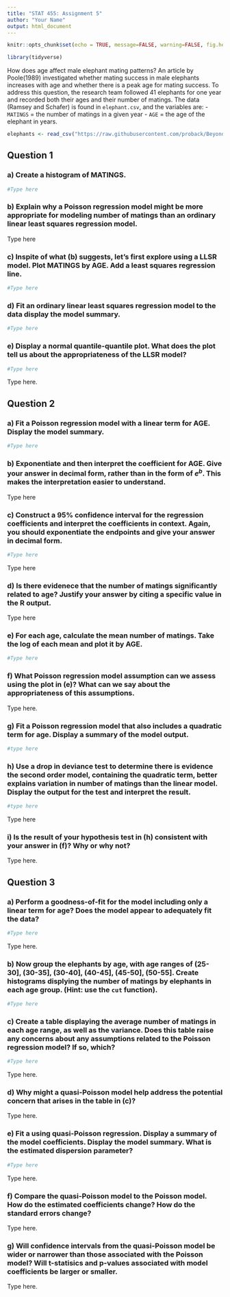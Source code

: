 ```yaml
---
title: "STAT 455: Assignment 5"
author: "Your Name"
output: html_document
---
```




```r
knitr::opts_chunk$set(echo = TRUE, message=FALSE, warning=FALSE, fig.height = 3, fig.width = 7)
```

```r
library(tidyverse)
```

How does age affect male elephant mating patterns? An article by Poole(1989) investigated whether mating success in male elephants increases with age and whether there is a peak age for mating success. To address this question, the research team followed 41 elephants for one year and recorded both their ages and their number of matings. The data (Ramsey and Schafer) is found in `elephant.csv`, and the variables are:
    - `MATINGS` = the number of matings in a given year
    - `AGE` = the age of the elephant in years.
    
```r
elephants <- read_csv("https://raw.githubusercontent.com/proback/BeyondMLR/master/data/elephant.csv")
```



## Question 1

### a) Create a histogram of MATINGS.   

```r
#Type here
```

### b) Explain why a Poisson regression model might be more appropriate for modeling number of matings than an ordinary linear least squares regression model.    

Type here

### c) Inspite of what (b) suggests, let's first explore using a LLSR model. Plot MATINGS by AGE. Add a least squares regression line.        

```r
#Type here
```


### d) Fit an ordinary linear least squares regression model to the data display the model summary. 

```r
#Type here
```


### e) Display a normal quantile-quantile plot. What does the plot tell us about the appropriateness of the LLSR model? 

```r
#Type here
```

Type here. 


## Question 2


### a) Fit a Poisson regression model with a linear term for AGE. Display the model summary.

```r
#Type here
```


### b) Exponentiate and then interpret the coefficient for AGE. Give your answer in decimal form, rather than in the form of $e^b$. This makes the interpretation easier to understand. 

Type here 


### c) Construct a 95\% confidence interval for the regression coefficients and interpret the coefficients in context. Again, you should exponentiate the endpoints and give your answer in decimal form.   

```r
#Type here
```

Type here

### d) Is there evidenece that the number of matings significantly related to age? Justify your answer by citing a specific value in the R output. 

Type here

### e) For each age, calculate the mean number of matings. Take the log of each mean and plot it by AGE. 

```r
#Type here
```


### f) What Poisson regression model assumption can we assess using the plot in (e)? What can we say about the appropriateness of this assumptions. 

Type here. 

### g) Fit a Poisson regression model that also includes a quadratic term for age. Display a summary of the model output. 

```r
#type here
```


### h) Use a drop in deviance test to determine there is evidence the second order model, containing the quadratic term, better explains variation in number of matings than the linear model. Display the output for the test and interpret the result. 

```r
#type here
```

Type here

### i) Is the result of your hypothesis test in (h) consistent with your answer in (f)? Why or why not?

Type here. 

## Question 3

### a) Perform a goodness-of-fit for the model including only a linear term for age? Does the model appear to adequately fit the data?

```r
#Type here
```

Type here. 

### b) Now group the elephants by age, with age ranges of (25-30], (30-35], (30-40], (40-45], (45-50], (50-55]. Create histograms displying the number of matings by elephants in each age group. (Hint: use the `cut` function).

```r
#Type here
```


### c) Create a table displaying the average number of matings in each age range, as well as the variance. Does this table raise any concerns about any assumptions related to the Poisson regression model? If so, which?

```r
#Type here
```

Type here. 

### d) Why might a quasi-Poisson model help address the potential concern that arises in the table in (c)? 

Type here. 

### e) Fit a using quasi-Poisson regression. Display a summary of the model coefficients. Display the model summary. What is the estimated dispersion parameter? 

```r
#Type here
```

Type here. 

### f) Compare the quasi-Poisson model to the Poisson model. How do the estimated coefficients change? How do the standard errors change? 

Type here. 

### g) Will confidence intervals from the quasi-Poisson model be wider or narrower than those associated with the Poisson model? Will t-statisics and p-values associated with model coefficients be larger or smaller. 

Type here. 


